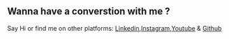 ## Wanna have a converstion with me ?

Say Hi or find me on other platforms: [Linkedin](https://www.linkedin.com/in/pranav-singhal-4509841a7?trk=people-guest_people_search-card),[Instagram](https://www.instagram.com/pranav__singhal/?hl=en),[Youtube](https://www.youtube.com/channel/UCRiGk_OreCTqtwGOlJXhTfw) & [Github](https://github.com/singhalpranav22)
